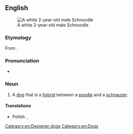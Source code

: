 ==English==
{{wikipedia}}
[[File:SchnoodleTopNEW.JPG|thumb|A white 2-year-old male Schnoodle]]

===Etymology===
From {{blend|en|schnauzer|poodle}}.

===Pronunciation===
* {{IPA|en|/ˈʃnuːdl̩/}}

===Noun===
{{en-noun}}

# A [[dog]] that is a [[hybrid]] between a [[poodle]] and a [[schnauzer]].

====Translations====
{{trans-top|Poodle/Schnauzer hybrid}}
* Polish: {{t|pl|sznauceropudel}}, {{t|pl|pudlosznaucer}}
{{trans-mid}}
{{trans-bottom}}

[[Category:en:Designer dogs]]
[[Category:en:Dogs]]